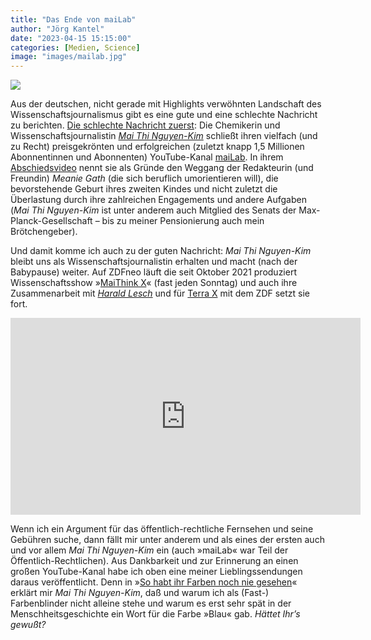 ```yaml
---
title: "Das Ende von maiLab"
author: "Jörg Kantel"
date: "2023-04-15 15:15:00"
categories: [Medien, Science]
image: "images/mailab.jpg"
---
```


[![](images/mailab-b.jpg)](https://www.dwdl.de/images/1606996726_mai-thi-nguyen-kim.jpg)

Aus der deutschen, nicht gerade mit Highlights verwöhnten Landschaft des Wissenschaftsjournalismus gibt es eine gute und eine schlechte Nachricht zu berichten. [Die schlechte Nachricht zuerst](https://www.dwdl.de/nachrichten/92541/mai_thi_nguyenkim_beendet_ihren_youtubekanal_mailab/): Die Chemikerin und Wissenschaftsjournalistin *[Mai Thi Nguyen-Kim](https://de.wikipedia.org/wiki/Mai_Thi_Nguyen-Kim)* schließt ihren vielfach (und zu Recht) preisgekrönten und erfolgreichen (zuletzt knapp 1,5 Millionen Abonnentinnen und Abonnenten) YouTube-Kanal [maiLab](https://www.youtube.com/@maiLab). In ihrem [Abschiedsvideo](https://www.youtube.com/watch?v=FiBpbWSkXvE) nennt sie als Gründe den Weggang der Redakteurin (und Freundin) *Meanie Gath* (die sich beruflich umorientieren will), die bevorstehende Geburt ihres zweiten Kindes und nicht zuletzt die Überlastung durch ihre zahlreichen Engagements und andere Aufgaben (*Mai Thi Nguyen-Kim* ist unter anderem auch Mitglied des Senats der Max-Planck-Gesellschaft -- bis zu meiner Pensionierung auch mein Brötchengeber).

Und damit komme ich auch zu der guten Nachricht: *Mai Thi Nguyen-Kim* bleibt uns als Wissenschaftsjournalistin erhalten und macht (nach der Babypause) weiter. Auf ZDFneo läuft die seit Oktober 2021 produziert Wissenschaftsshow »[MaiThink X](https://de.wikipedia.org/wiki/MaiThink_X_%E2%80%93_Die_Show)« (fast jeden Sonntag) und auch ihre Zusammenarbeit mit *[Harald Lesch](https://de.wikipedia.org/wiki/Harald_Lesch)* und für [Terra X](https://de.wikipedia.org/wiki/Terra_X)  mit dem ZDF setzt sie fort.

<iframe width="560" height="315" src="https://www.youtube.com/embed/r0jXfwPQW9k" title="YouTube video player" frameborder="0" allow="accelerometer; autoplay; clipboard-write; encrypted-media; gyroscope; picture-in-picture; web-share" allowfullscreen></iframe>

Wenn ich ein Argument für das öffentlich-rechtliche Fernsehen und seine Gebühren suche, dann fällt mir unter anderem und als eines der ersten auch und vor allem *Mai Thi Nguyen-Kim* ein (auch »maiLab« war Teil der Öffentlich-Rechtlichen). Aus Dankbarkeit und zur Erinnerung an einen großen YouTube-Kanal habe ich oben eine meiner Lieblingssendungen daraus veröffentlicht. Denn in »[So habt ihr Farben noch nie gesehen](https://www.youtube.com/watch?v=r0jXfwPQW9k)« erklärt mir *Mai Thi Nguyen-Kim*, daß und warum ich als (Fast-) Farbenblinder nicht alleine stehe und warum es erst sehr spät in der Menschheitsgeschichte ein Wort für die Farbe »Blau« gab. *Hättet Ihr's gewußt?*